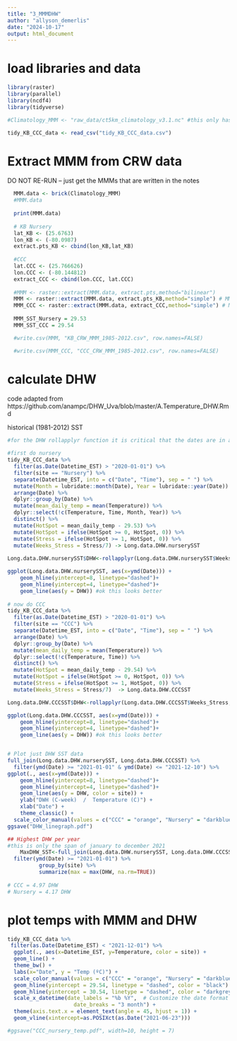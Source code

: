 ```yaml
---
title: "3_MMMDHW"
author: "allyson_demerlis"
date: "2024-10-17"
output: html_document
---
```

# load libraries and data
```r
library(raster)
library(parallel)
library(ncdf4)
library(tidyverse)

#Climatology_MMM <- "raw_data/ct5km_climatology_v3.1.nc" #this only has mean monthly maximum data

tidy_KB_CCC_data <- read_csv("tidy_KB_CCC_data.csv")


```

# Extract MMM from CRW data

DO NOT RE-RUN -- just get the MMMs that are written in the notes
```r
  MMM.data <- brick(Climatology_MMM) 
  #MMM.data
  
  print(MMM.data)
  
  # KB Nursery
  lat_KB <- (25.6763)
  lon_KB <- (-80.0987)
  extract.pts_KB <- cbind(lon_KB,lat_KB)
  
  #CCC 
  lat.CCC <- (25.766626)
  lon.CCC <- (-80.144812)
  extract_CCC <- cbind(lon.CCC, lat.CCC)
  
  #MMM <- raster::extract(MMM.data, extract.pts,method="bilinear")
  MMM <- raster::extract(MMM.data, extract.pts_KB,method="simple") # MMM for KB is 29.53
  MMM_CCC <- raster::extract(MMM.data, extract_CCC,method="simple") # MMM for CCC is 29.54
  
  MMM_SST_Nursery = 29.53
  MMM_SST_CCC = 29.54

  #write.csv(MMM, "KB_CRW_MMM_1985-2012.csv", row.names=FALSE)

  #write.csv(MMM_CCC, "CCC_CRW_MMM_1985-2012.csv", row.names=FALSE)
```


# calculate DHW

code adapted from https://github.com/anampc/DHW_Uva/blob/master/A.Temperature_DHW.Rmd

historical (1981-2012) SST
```r
#for the DHW rollapplyr function it is critical that the dates are in ascending order and that the sites are separated

#first do nursery
tidy_KB_CCC_data %>% 
  filter(as.Date(Datetime_EST) > "2020-01-01") %>% 
  filter(site == "Nursery") %>% 
  separate(Datetime_EST, into = c("Date", "Time"), sep = " ") %>% 
  mutate(Month = lubridate::month(Date), Year = lubridate::year(Date)) %>% 
  arrange(Date) %>% 
  dplyr::group_by(Date) %>% 
  mutate(mean_daily_temp = mean(Temperature)) %>% 
  dplyr::select(!c(Temperature, Time, Month, Year)) %>% 
  distinct() %>% 
  mutate(HotSpot = mean_daily_temp - 29.53) %>% 
  mutate(HotSpot = ifelse(HotSpot >= 0, HotSpot, 0)) %>% 
  mutate(Stress = ifelse(HotSpot >= 1, HotSpot, 0)) %>% 
  mutate(Weeks_Stress = Stress/7) -> Long.data.DHW.nurserySST
  
Long.data.DHW.nurserySST$DHW<-rollapplyr(Long.data.DHW.nurserySST$Weeks_Stress,list(-(83:0)),sum,fill=NA)

ggplot(Long.data.DHW.nurserySST, aes(x=ymd(Date))) + 
    geom_hline(yintercept=8, linetype="dashed")+
    geom_hline(yintercept=4, linetype="dashed")+
    geom_line(aes(y = DHW)) #ok this looks better
  
# now do CCC
tidy_KB_CCC_data %>% 
  filter(as.Date(Datetime_EST) > "2020-01-01") %>% 
  filter(site == "CCC") %>% 
  separate(Datetime_EST, into = c("Date", "Time"), sep = " ") %>% 
  arrange(Date) %>% 
  dplyr::group_by(Date) %>% 
  mutate(mean_daily_temp = mean(Temperature)) %>% 
  dplyr::select(!c(Temperature, Time)) %>% 
  distinct() %>% 
  mutate(HotSpot = mean_daily_temp - 29.54) %>% 
  mutate(HotSpot = ifelse(HotSpot >= 0, HotSpot, 0)) %>% 
  mutate(Stress = ifelse(HotSpot >= 1, HotSpot, 0)) %>% 
  mutate(Weeks_Stress = Stress/7)  -> Long.data.DHW.CCCSST

Long.data.DHW.CCCSST$DHW<-rollapplyr(Long.data.DHW.CCCSST$Weeks_Stress,list(-(83:0)),sum,fill=NA)

ggplot(Long.data.DHW.CCCSST, aes(x=ymd(Date))) + 
    geom_hline(yintercept=8, linetype="dashed")+
    geom_hline(yintercept=4, linetype="dashed")+
    geom_line(aes(y = DHW)) #ok this looks better


# Plot just DHW SST data
full_join(Long.data.DHW.nurserySST, Long.data.DHW.CCCSST) %>% 
  filter(ymd(Date) >= "2021-01-01" & ymd(Date) <= "2021-12-10") %>% 
ggplot(., aes(x=ymd(Date))) + 
    geom_hline(yintercept=8, linetype="dashed")+
    geom_hline(yintercept=4, linetype="dashed")+
    geom_line(aes(y = DHW, color = site)) +
    ylab("DWH (C-week)  /  Temperature (C)") +
    xlab("Date") +
    theme_classic() +
  scale_color_manual(values = c("CCC" = "orange", "Nursery" = "darkblue"))
ggsave("DHW_linegraph.pdf")

## Highest DHW per year
#this is only the span of january to december 2021
    MaxDHW_SST<-full_join(Long.data.DHW.nurserySST, Long.data.DHW.CCCSST) %>% 
  filter(ymd(Date) >= "2021-01-01") %>% 
          group_by(site) %>%
          summarize(max = max(DHW, na.rm=TRUE))
    
# CCC = 4.97 DHW 
# Nursery = 4.17 DHW
```

# plot temps with MMM and DHW
```r
tidy_KB_CCC_data %>%
 filter(as.Date(Datetime_EST) < "2021-12-01") %>% 
  ggplot(., aes(x=Datetime_EST, y=Temperature, color = site)) +
  geom_line() +
  theme_bw() +
  labs(x="Date", y = "Temp (ºC)") +
  scale_color_manual(values = c("CCC" = "orange", "Nursery" = "darkblue")) +
  geom_hline(yintercept = 29.54, linetype = "dashed", color = "black") +
  geom_hline(yintercept = 30.54, linetype = "dashed", color = "darkgrey") +
  scale_x_datetime(date_labels = "%b %Y",  # Customize the date format
                     date_breaks = "3 month") +
  theme(axis.text.x = element_text(angle = 45, hjust = 1)) +
  geom_vline(xintercept=as.POSIXct(as.Date("2021-06-23")))

#ggsave("CCC_nursery_temp.pdf", width=10, height = 7)
```


